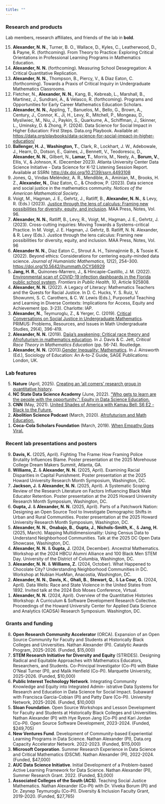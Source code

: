 ```yaml
---
title: ""
---
```


### Research and products

Lab members, research affiliates, and friends of the lab in **bold**.

<ol reversed>

<li> **Alexander, N. N.**, Turner, B. O., Wallace, D., Kyles, C., Leatherwood, D., & Payne, R. (forthcoming). From Theory to Practice: Exploring Critical Orientations in Professional Learning Programs in Mathematics Education. </li>

<li> **Alexander, N. N.** (forthcoming). Measuring School Desegregation: A Critical Quantitative Replication. </li>

<li> **Alexander, N. N.**, Thompson, B., Piercy, V., & Diaz Eaton, C. (forthcoming). Towards a Praxis of Critical Inquiry in Undergraduate Mathematics Classrooms. </li>

<li> Fletcher, N., **Alexander, N. N.**, Kang, B., Kebreab, L., Marshall, B., Martinez, J., Sundrani, A., & Velasco, R. (forthcoming). Programs and Opportunities for Early Career Mathematics Education Scholars. </li>

<li> **Alexander, N. N.**, Appling, T., Banuelos, M., Bello, G., Brown, A., Century, J., Connor, K., Ji, H., Levy, R., Mitchell, P., Mongeau, D., Mysliwiec, M., Niu, J., Paykin, S., Quarkume, A., Schiffman, J., Skinner, L., Uminsky, D. & Zhong, P. (2024). Data Science for Social Impact in Higher Education: First Steps. Data.org Playbook. Available at: [https://data.org/playbooks/data-science-for-social-impact-in-higher-education/](https://data.org/playbooks/data-science-for-social-impact-in-higher-education/){.external target="_blank"} </li>

<li> **Ballenger, H. J.**, **Washington, T.**, Clark, R., Lockhart, J. W., Adebowale, J., Hearn, D., Dotson, E., Gaines, J., Bennett, V., Teodorescu, D., **Alexander, N. N.**, Gilbert, N., **Lamar, T.**, Morris, M., Neely, A., **Borum, V.**, Ellis, V., & Johnson, K. (December 2023). Atlanta University Center Data Science Initiative - Data Science for K-12 Listening Session Report. Available at SSRN: [http://dx.doi.org/10.2139/ssrn.4493108](http://dx.doi.org/10.2139/ssrn.4493108){.external target="_blank"} </li>

<li> Jones, Q., Vindas Meléndez, A. R., Mendible, A., Aminian, M., Brooks, H. Z., **Alexander, N.**, Diaz Eaton, C., & Chodrow, P. (2023). Data science and social justice in the mathematics community. *Notices of the American Mathematical Society*. </li>

<li> Voigt, M., Hagman, J. E., Gehrtz, J., Ratliff, B., **Alexander, N. N.**, & Levy, R. (Eds.) (2023). [Justice through the lens of calculus: Framing new possibilities for diversity, equity, and inclusion](https://maa.org/wp-content/uploads/2025/01/NTE96.pdf){.external target="_blank"}. MAA Press, Notes, Vol. 96. </li>

<li> **Alexander, N. N.**, Ratliff, B., Levy, R., Voigt, M., Hagman, J. E., Gehrtz, J. (2023). Cross-cutting inquiries: Moving Towards a Systems-critical Practice. In M. Voigt, J. E. Hagman, J. Gehrtz, B. Ratliff, N. N. Alexander, & R. Levy (Eds.). Justice through the lens calculus: Framing new possibilities for diversity, equity, and inclusion. MAA Press, Notes, Vol. 96 </li>

<li> **Alexander N. N.**, Diaz Eaton C., Shrout A. H., Tsinnajinnie B., & Tsosie K. (2022). Beyond ethics: Considerations for centering equity-minded data science. *Journal of Humanistic Mathematics, 12*(2), 254–300. [https://doi.org/10.5642/jhummath.OCYS6929](https://doi.org/10.5642/jhummath.OCYS6929){.external target="_blank"} </li>

<li> **Jang, H. R.**, Quinones-Marrero, J., & Hincapie-Castillo, J. M. (2022). [Environmental scan of COVID-19 infection dashboards in the Florida public school system](https://doi.org/10.3389/fpubh.2022.925808){.external target="_blank"}. *Frontiers in Public Health, 10*, Article 925808. </li>

<li>  **Alexander, N. N.** (2022). A Legacy of Literacy: Mathematics Teachers and the Quests for Racial Justice. In D. C. Hucks, Y. S. Ruiz, V. Showunmi, S. C. Carothers, & C. W. Lewis (Eds.), Purposeful Teaching and Learning in Diverse Contexts: Implications for Access, Equity and Achievement (pp. 3-23). Charlotte: IAP. </li>

<li> **Alexander, N.**, Teymuroglu, Z., & Yerger, C. (2019). [Critical Conversations on Social Justice in Undergraduate Mathematics](https://www.tandfonline.com/doi/abs/10.1080/10511970.2018.1530704){.external target="_blank"}. PRIMUS: Problems, Resources, and Issues in Math Undergraduate Studies, 29(4), 396-419. </li>

<li> **Alexander, N. N.** (2019). [Daija’s awakening: Critical race theory and Afrofuturism in mathematics education](https://www.taylorfrancis.com/chapters/edit/10.4324/9781315121192-5/daija-awakening-nathan-alexander){.external target="_blank"}. In J. Davis & C. Jett, *Critical Race Theory in Mathematics Education* (pp. 56-74). Routledge. </li>

<li> **Alexander, N. N.** (2013).[Gender Inequality: Mathematics](https://dx.doi.org/10.4135/9781452276151.n158){.external target="_blank"}. In J. Ainsworth (Ed.), Sociology of Education: An A-to-Z Guide, SAGE Publications: London, UK. </li>

</ol>

### Lab features

<ol reversed>

<li> **Nature** (April, 2025). [Creating an ‘all comers’ research group in quantitative history](https://www.nature.com/articles/d41586-025-00860-3){.external target="_blank"}. </li>

<li> **NC State Data Science Academy** (June, 2022). ["Who gets to learn are the people with the opportunity.": Equity in Data Science Education.](https://datascienceacademy.ncsu.edu/2022/06/01/who-gets-to-learn-are-the-people-with-the-opportunity-equity-in-data-science-education/?utm_source=Just+Equations&utm_campaign=09fb80d4c2-EMAIL_CAMPAIGN_2019_01_03_08_59_COPY_01&utm_medium=email&utm_term=0_472770b236-09fb80d4c2-294112645&mc_cid=09fb80d4c2&mc_eid=3042122423){.external target="_blank"} </li>

<li> **CNN** (May, 2021). [United Shades of America with Kamau Bell: S6 E2 - Black to the Future.](https://www.ajc.com/life/radiotvtalk-blog/interview-w-kamau-bell-on-season-6-of-cnns-united-shades-of-america-focuses-on-atlanta-for-first-time/ACUEN4ZSRFHGFPCSRVEWFMCOQA/){.external target="_blank"} </li>

<li> **Abolition Science Podcast** (March, 2020). [Afrofuturism and Math Education.](https://www.abolitionscience.org/home/2020/3/24/afrofuturism-amp-math-ed){.external target="_blank"} </li>

<li> **Coca-Cola Scholars Foundation** (March, 2019). [When Empathy Goes Viral.](https://www.coca-colascholarsfoundation.org/blog/empathy-goes-viral/){.external target="_blank"} </li>

</ol>

### Recent lab presentations and posters

<ol reversed>

<li>**Davis, K.** (2025, April). Fighting The Frame: How Framing Police Brutality Influences Blame. Poster presentation at the 2025 Morehouse College Dream Makers Summit, Atlanta, GA. </li>

<li>**Williams, Z.** & **Alexander, N. N.** (2025, April). Examining Racial Disparities in Capital Punishment. Poster presentation at the 2025 Howard University Research Month Symposium, Washington, DC. </li>

<li>**Jackson, J.** & **Alexander, N. N.** (2025, April). A Systematic Scoping Review of the Research Literature on Factors Influencing Black Male Educator Retention. Poster presentation at the 2025 Howard University Research Month Symposium, Washington, DC. </li>

<li>**Gupta, J.** & **Alexander, N. N.** (2025, April). Parts of a Patchwork Nation: Designing an Open Source Tool to Investigate Demographic Shifts in Urban and Rural Communities. Poster presentation at the 2025 Howard University Research Month Symposium, Washington, DC. </li>

<li>**Alexander, N. N.**, **Onabajo, B.**, **Gupta, J.**, **Nichols-Smith, K.**, & **Jang, H.** (2025, March). Mapping Multidimensionality: Using Census Data to Understand Neighborhood Communities. Talk at the 2025 DC Open Data Showcase, Washington, DC. </li>

<li> **Alexander, N. N.** & **Gupta, J.** (2024, December). Ancestral Mathematics. Workshop at the 2024 HBCU Alumni Alliance and 100 Black Men STEM Day. University of the District of Columbia, Washington, DC. </li>

<li> **Alexander, N. N.** & **Williams, Z.** (2024, October). What Happened to Chocolate City? Understanding Neighborhood Communities in DC. Workshop at Nubian HueMan, Anacostia, Washington, DC. </li>


<li> **Alexander, N. N.**, **Davis, K.**, **Ghali, B.**, **Stewart, Q.**, & **La Cour, G.** (2024, April). Data Wells: Race and State Violence in the United States from 1892. Invited talk at the 2024 Bob Moses Conference, Virtual. </li>

<li> **Alexander, N. N.** (2024, April). Overview of the Quantitative Histories Workshop: A Curriculum & Software Development Research Collective. Proceedings of the Howard University Center for Applied Data Science and Analytics (CADSA) Research Symposium. Washington, DC. </li>

</ol>

### Grants and funding

<ol reversed>

<li> **Open Research Community Accelerator** (ORCA). Expansion of an Open Source Community for Faculty and Students at Historically Black Colleges and Universities. Nathan Alexander (PI). Catalytic Awards Program, 2025-2026. (Funded, $15,000) </li>

<li> **STEM Research Initiative for Diversity and Equity** (STRIDES). Designing Radical and Equitable Approaches with Mathematics Educators, Researchers, and Students. Co-Principal Investigator (Co-PI) with Blake O’Neal Turner (PI), and Malik Henfield (Co-PI). Marquette University, 2025-2026. (Funded, $10,000) </li>

<li> **Public Interest Technology Network**. Integrating Community Knowledge and Equity into Integrated Admin- istrative Data Systems for Research and Education in Data Science for Social Impact. Subaward with Francisca Garcia-Cobian (PI) and Patty Dare (Co-PI). University Network, 2025-2026. (Funded, $10,000) </li>

<li> **Sloan Foundation**. Open Source Workshops and Lesson Development for Faculty and Students at Historically Black Colleges and Universities. Nathan Alexander (PI) with Hye Ryeon Jang (Co-PI) and Kari Jordan (Co-PI). Open Source Software Development, 2023-2024. (Funded, $249,705) </li>

<li> **New Ventures Fund**. Development of Community-based Experiential Learning Programs in Data Science. Nathan Alexander (PI), Data.org Capacity Accelerator Network. 2022-2023. (Funded, $115,000) </li>

<li> **Microsoft Corporation**. Summer Research Experience in Data Science and Critical Mathematics (DSCM). Nathan Alexander (PI), 2022-2024. (Funded, $47,000) </li>

<li> **AUC Data Science Initiative**. Initial Development of a Problem-based Active Learning Framework for Data Science. Nathan Alexander (PI), Summer Research Grant. 2022. (Funded, $3,000) </li>

<li> **Associated Colleges of the South (ACS)**. Teaching Social Justice Mathematics. Nathan Alexander (Co-PI) with Dr. Viveka Borum (PI) and Dr. Zeynep Teymuroglu (Co-PI). Diversity & Inclusion Faculty Grant, 2019-2020. (Funded, $27,765) </li>

</ol>
